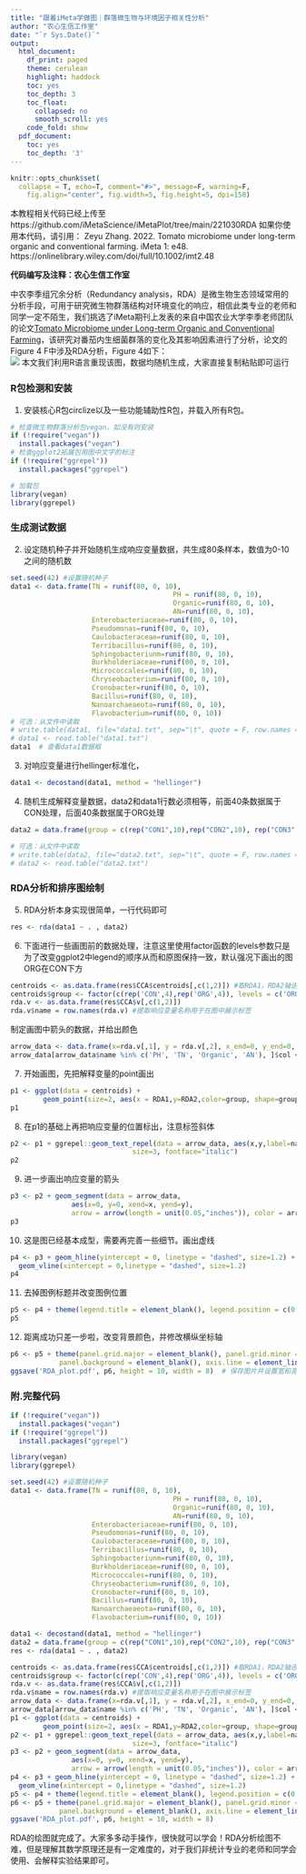 ```yaml
---
title: "跟着iMeta学做图｜群落微生物与环境因子相关性分析"
author: "农心生信工作室"
date: "`r Sys.Date()`"
output:
  html_document:
    df_print: paged
    theme: cerulean
    highlight: haddock
    toc: yes
    toc_depth: 3
    toc_float:
      collapsed: no
      smooth_scroll: yes
    code_fold: show
  pdf_document:
    toc: yes
    toc_depth: '3'
---
```


```r
knitr::opts_chunk$set(
  collapse = T, echo=T, comment="#>", message=F, warning=F,
	fig.align="center", fig.width=5, fig.height=5, dpi=150)
```
本教程相关代码已经上传至 https://github.com/iMetaScience/iMetaPlot/tree/main/221030RDA
如果你使用本代码，请引用：
Zeyu Zhang. 2022. Tomato microbiome under long-term organic and conventional farming. iMeta 1: e48. https://onlinelibrary.wiley.com/doi/full/10.1002/imt2.48

**代码编写及注释：农心生信工作室**<br />

中农李季组冗余分析（Redundancy analysis，RDA）是微生物生态领域常用的分析手段，可用于研究微生物群落结构对环境变化的响应，相信此类专业的老师和同学一定不陌生，我们挑选了iMeta期刊上发表的来自中国农业大学李季老师团队的论文[Tomato Microbiome under Long-term Organic and Conventional Farming](https://onlinelibrary.wiley.com/doi/full/10.1002/imt2.48)，该研究对番茄内生细菌群落的变化及其影响因素进行了分析，论文的Figure 4 F中涉及RDA分析，Figure 4如下：<br />
![](./Fig4.jpeg)
本文我们利用R语言重现该图，数据均随机生成，大家直接复制粘贴即可运行

### R包检测和安装
1. 安装核心R包circlize以及一些功能辅助性R包，并载入所有R包。
```r
# 检查微生物群落分析包vegan，如没有则安装
if (!require("vegan"))
  install.packages("vegan")
# 检查ggplot2拓展包用图中文字的标注
if (!require("ggrepel"))
  install.packages("ggrepel")

# 加载包
library(vegan)
library(ggrepel)
```
### 生成测试数据
2. 设定随机种子并开始随机生成响应变量数据，共生成80条样本，数值为0-10之间的随机数
```r
set.seed(42) #设置随机种子
data1 <- data.frame(TN = runif(80, 0, 10), 
										PH = runif(80, 0, 10), 
										Organic=runif(80, 0, 10), 
										AN=runif(80, 0, 10),
                    Enterobacteriaceae=runif(80, 0, 10), 
                    Pseudomonas=runif(80, 0, 10),
                    Caulobacteraceae=runif(80, 0, 10),
                    Terribacillus=runif(80, 0, 10),
                    Sphingobacteriunm=runif(80, 0, 10),
                    Burkholderiaceae=runif(80, 0, 10),
                    Micrococcales=runif(80, 0, 10),
                    Chryseobacterium=runif(80, 0, 10),
                    Cronobacter=runif(80, 0, 10),
                    Bacillus=runif(80, 0, 10),
                    Nanoarchaeaeota=runif(80, 0, 10),
                    Flavobacterium=runif(80, 0, 10))
# 可选：从文件中读取
# write.table(data1, file="data1.txt", sep="\t", quote = F, row.names = T, col.names = T)
# data1 <- read.table("data1.txt")
data1  # 查看data1数据框

```
3. 对响应变量进行hellinger标准化，
```r
data1 <- decostand(data1, method = "hellinger")
```
4. 随机生成解释变量数据，data2和data1行数必须相等，前面40条数据属于CON处理，后面40条数据属于ORG处理
```r
data2 = data.frame(group = c(rep("CON1",10),rep("CON2",10), rep("CON3",10), rep("CON4",10), rep("ORG1",10),rep("ORG2",10), rep("ORG3",10), rep("ORG4",10)))

# 可选：从文件中读取
# write.table(data2, file="data2.txt", sep="\t", quote = F, row.names = T, col.names = T)
# data2 <- read.table("data2.txt")
```
### RDA分析和排序图绘制
5. RDA分析本身实现很简单，一行代码即可
```r
res <- rda(data1 ~ . , data2)
```
6. 下面进行一些画图前的数据处理，注意这里使用factor函数的levels参数只是为了改变ggplot2中legend的顺序从而和原图保持一致，默认强况下画出的图ORG在CON下方
```r
centroids <- as.data.frame(res$CCA$centroids[,c(1,2)]) #取RDA1，RDA2轴进行可视化
centroids$group <- factor(c(rep('CON',4),rep('ORG',4)), levels = c('ORG', 'CON')) # 给centroids数据框增加一列用于区分形状并上色
rda.v <- as.data.frame(res$CCA$v[,c(1,2)])
rda.v$name = row.names(rda.v) #提取响应变量名称用于在图中展示标签
```
制定画图中箭头的数据，并给出颜色
```r
arrow_data <- data.frame(x=rda.v[,1], y = rda.v[,2], x_end=0, y_end=0, name=rda.v[,3], col='blue')
arrow_data[arrow_data$name %in% c('PH', 'TN', 'Organic', 'AN'), ]$col <- 'red'
```
7. 开始画图，先把解释变量的point画出
```r
p1 <- ggplot(data = centroids) + 
        geom_point(size=2, aes(x = RDA1,y=RDA2,color=group, shape=group))
p1
```
8. 在p1的基础上再把响应变量的位置标出，注意标签斜体
```r
p2 <- p1 + ggrepel::geom_text_repel(data = arrow_data, aes(x,y,label=name), 
                              size=3, fontface="italic")
p2
```
9. 进一步画出响应变量的箭头
```r
p3 <- p2 + geom_segment(data = arrow_data,
               aes(x=0, y=0, xend=x, yend=y), 
               arrow = arrow(length = unit(0.05,"inches")), color = arrow_data$col, size=.8) 
p3
```
10. 这是图已经基本成型，需要再完善一些细节。画出虚线
```r
p4 <- p3 + geom_hline(yintercept = 0, linetype = "dashed", size=1.2) + 
  geom_vline(xintercept = 0,linetype = "dashed", size=1.2)
p4
```
11. 去掉图例标题并改变图例位置
```r
p5 <- p4 + theme(legend.title = element_blank(), legend.position = c(0.9,0.8), legend.background = element_blank())
p5
```
12. 距离成功只差一步啦，改变背景颜色，并修改横纵坐标轴
```r
p6 <- p5 + theme(panel.grid.major = element_blank(), panel.grid.minor = element_blank(),
            panel.background = element_blank(), axis.line = element_line(colour = "black"), panel.border = element_rect(colour = "black", fill=NA, size=1)) + labs(x = 'RDA1(53.5%)',y = 'RDA2(24.11%)')
ggsave('RDA_plot.pdf', p6, height = 10, width = 8)  # 保存图片并设置宽和高
```

### 附.完整代码
```r
if (!require("vegan"))
  install.packages("vegan")
if (!require("ggrepel"))
  install.packages("ggrepel")

library(vegan)
library(ggrepel)

set.seed(42) #设置随机种子
data1 <- data.frame(TN = runif(80, 0, 10), 
										PH = runif(80, 0, 10), 
										Organic=runif(80, 0, 10), 
										AN=runif(80, 0, 10),
                    Enterobacteriaceae=runif(80, 0, 10), 
                    Pseudomonas=runif(80, 0, 10),
                    Caulobacteraceae=runif(80, 0, 10),
                    Terribacillus=runif(80, 0, 10),
                    Sphingobacteriunm=runif(80, 0, 10),
                    Burkholderiaceae=runif(80, 0, 10),
                    Micrococcales=runif(80, 0, 10),
                    Chryseobacterium=runif(80, 0, 10),
                    Cronobacter=runif(80, 0, 10),
                    Bacillus=runif(80, 0, 10),
                    Nanoarchaeaeota=runif(80, 0, 10),
                    Flavobacterium=runif(80, 0, 10))

data1 <- decostand(data1, method = "hellinger")
data2 = data.frame(group = c(rep("CON1",10),rep("CON2",10), rep("CON3",10), rep("CON4",10), rep("ORG1",10),rep("ORG2",10), rep("ORG3",10), rep("ORG4",10)))
res <- rda(data1 ~ . , data2)

centroids <- as.data.frame(res$CCA$centroids[,c(1,2)]) #取RDA1，RDA2轴进行可视化
centroids$group <- factor(c(rep('CON',4),rep('ORG',4)), levels = c('ORG', 'CON')) # 给centroids数据框增加一列用于区分形状并上色
rda.v <- as.data.frame(res$CCA$v[,c(1,2)])
rda.v$name = row.names(rda.v) #提取响应变量名称用于在图中展示标签
arrow_data <- data.frame(x=rda.v[,1], y = rda.v[,2], x_end=0, y_end=0, name=rda.v[,3], col='blue')
arrow_data[arrow_data$name %in% c('PH', 'TN', 'Organic', 'AN'), ]$col <- 'red'
p1 <- ggplot(data = centroids) + 
        geom_point(size=2, aes(x = RDA1,y=RDA2,color=group, shape=group))
p2 <- p1 + ggrepel::geom_text_repel(data = arrow_data, aes(x,y,label=name), 
                              size=3, fontface="italic")
p3 <- p2 + geom_segment(data = arrow_data,
               aes(x=0, y=0, xend=x, yend=y), 
               arrow = arrow(length = unit(0.05,"inches")), color = arrow_data$col, size=.8) 
p4 <- p3 + geom_hline(yintercept = 0, linetype = "dashed", size=1.2) + 
  geom_vline(xintercept = 0,linetype = "dashed", size=1.2)
p5 <- p4 + theme(legend.title = element_blank(), legend.position = c(0.9,0.8), legend.background = element_blank())
p6 <- p5 + theme(panel.grid.major = element_blank(), panel.grid.minor = element_blank(),
            panel.background = element_blank(), axis.line = element_line(colour = "black"), panel.border = element_rect(colour = "black", fill=NA, size=1)) + labs(x = 'RDA1(53.5%)',y = 'RDA2(24.11%)')
ggsave('RDA_plot.pdf', p6, height = 10, width = 8)
```
RDA的绘图就完成了。大家多多动手操作，很快就可以学会！RDA分析绘图不难，但是理解其数学原理还是有一定难度的，对于我们非统计专业的老师和同学会使用、会解释实验结果即可。





